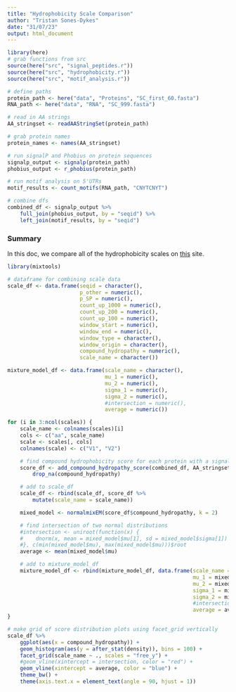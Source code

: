 ```yaml
---
title: "Hydrophobicity Scale Comparison"
author: "Tristan Sones-Dykes"
date: "31/07/23"
output: html_document
---
```


```r
library(here)
# grab functions from src
source(here("src", "signal_peptides.r"))
source(here("src", "hydrophobicity.r"))
source(here("src", "motif_analysis.r"))

# define paths
protein_path <- here("data", "Proteins", "SC_first_60.fasta")
RNA_path <- here("data", "RNA", "SC_999.fasta")

# read in AA strings
AA_stringset <- readAAStringSet(protein_path)

# grab protein names
protein_names <- names(AA_stringset)

# run signalP and Phobius on protein sequences
signalp_output <- signalp(protein_path)
phobius_output <- r_phobius(protein_path)

# run motif analysis on 5'UTRs
motif_results <- count_motifs(RNA_path, "CNYTCNYT")

# combine dfs
combined_df <- signalp_output %>%
    full_join(phobius_output, by = "seqid") %>%
    left_join(motif_results, by = "seqid")
```

### Summary
In this doc, we compare all of the hydrophobicity scales on [this](https://resources.qiagenbioinformatics.com/manuals/clcgenomicsworkbench/650/Hydrophobicity_scales.html) site.

```r
library(mixtools)

# dataframe for combining scale data
scale_df <- data.frame(seqid = character(),
                       p_other = numeric(),
                       p_SP = numeric(),
                       count_up_1000 = numeric(),
                       count_up_200 = numeric(),
                       count_up_100 = numeric(),
                       window_start = numeric(),
                       window_end = numeric(),
                       window_type = character(),
                       window_origin = character(),
                       compound_hydropathy = numeric(),
                       scale_name = character())

mixture_model_df <- data.frame(scale_name = character(),
                               mu_1 = numeric(),
                               mu_2 = numeric(),
                               sigma_1 = numeric(),
                               sigma_2 = numeric(),
                               #intersection = numeric(),
                               average = numeric())

for (i in 3:ncol(scales)) {
    scale_name <- colnames(scales)[i]
    cols <- c("aa", scale_name)
    scale <- scales[, cols]
    colnames(scale) <- c("V1", "V2")

    # find compound hydrophobicity score for each protein with a signal peptide
    score_df <- add_compound_hydropathy_score(combined_df, AA_stringset, useSignalP = FALSE, scale = scale) %>% 
        drop_na(compound_hydropathy)

    # add to scale_df
    scale_df <- rbind(scale_df, score_df %>%
        mutate(scale_name = scale_name))

    mixed_model <- normalmixEM(score_df$compound_hydropathy, k = 2)

    # find intersection of two normal distributions
    #intersection <- uniroot(function(x) {
    #    dnorm(x, mean = mixed_model$mu[1], sd = mixed_model$sigma[1]) - dnorm(x, mean = mixed_model$mu[2], sd = mixed_model$sigma[2])
    #}, c(min(mixed_model$mu), max(mixed_model$mu)))$root
    average <- mean(mixed_model$mu)

    # add to mixture_model_df
    mixture_model_df <- rbind(mixture_model_df, data.frame(scale_name = scale_name,
                                                           mu_1 = mixed_model$mu[1],
                                                           mu_2 = mixed_model$mu[2],
                                                           sigma_1 = mixed_model$sigma[1],
                                                           sigma_2 = mixed_model$sigma[2],
                                                           #intersection = intersection,
                                                           average = average))
}

# make grid of score distribution plots using facet_grid vertically
scale_df %>%
    ggplot(aes(x = compound_hydropathy)) +
    geom_histogram(aes(y = after_stat(density)), bins = 100) +
    facet_grid(scale_name ~ ., scales = "free_y") +
    #geom_vline(xintercept = intersection, color = "red") +
    geom_vline(xintercept = average, color = "blue") +
    theme_bw() +
    theme(axis.text.x = element_text(angle = 90, hjust = 1))
```